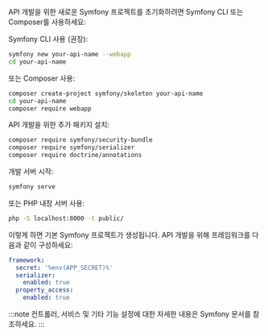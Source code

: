 API 개발을 위한 새로운 Symfony 프로젝트를 초기화하려면 Symfony CLI 또는 Composer를 사용하세요:

Symfony CLI 사용 (권장):

```bash
symfony new your-api-name --webapp
cd your-api-name
```

또는 Composer 사용:

```bash
composer create-project symfony/skeleton your-api-name
cd your-api-name
composer require webapp
```

API 개발을 위한 추가 패키지 설치:

```bash
composer require symfony/security-bundle
composer require symfony/serializer
composer require doctrine/annotations
```

개발 서버 시작:

```bash
symfony serve
```

또는 PHP 내장 서버 사용:

```bash
php -S localhost:8000 -t public/
```

이렇게 하면 기본 Symfony 프로젝트가 생성됩니다. API 개발을 위해 프레임워크를 다음과 같이 구성하세요:

```yaml title="config/packages/framework.yaml"
framework:
  secret: '%env(APP_SECRET)%'
  serializer:
    enabled: true
  property_access:
    enabled: true
```

:::note
컨트롤러, 서비스 및 기타 기능 설정에 대한 자세한 내용은 Symfony 문서를 참조하세요.
:::
